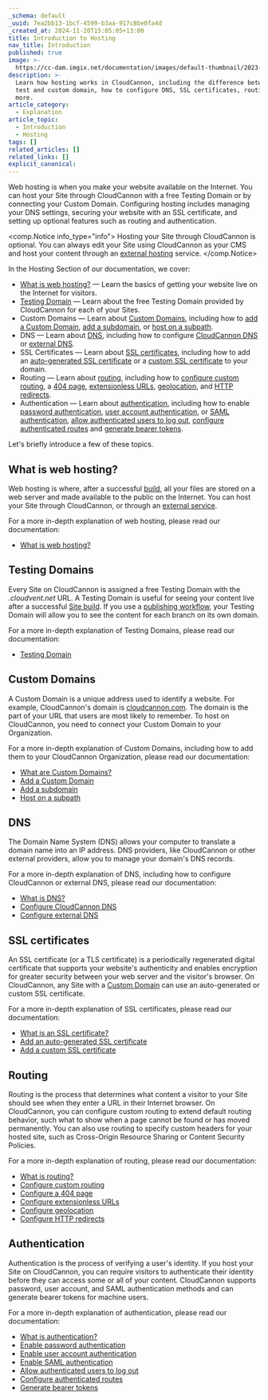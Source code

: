 ```yaml
---
_schema: default
_uuid: 7ea2bb13-1bcf-4599-b3aa-917c8be0fa4d
_created_at: 2024-11-20T15:05:05+13:00
title: Introduction to Hosting
nav_title: Introduction
published: true
image: >-
  https://cc-dam.imgix.net/documentation/images/default-thumbnail/2023-Q4/CloudCannon-Documentation-Thumbnail.png
description: >-
  Learn how hosting works in CloudCannon, including the difference between a
  test and custom domain, how to configure DNS, SSL certificates, routing, and
  more.
article_category:
  - Explanation
article_topic:
  - Introduction
  - Hosting
tags: []
related_articles: []
related_links: []
explicit_canonical:
---
```

Web hosting is when you make your website available on the Internet. You can host your Site through CloudCannon with a free Testing Domain or by connecting your Custom Domain. Configuring hosting includes managing your DNS settings, securing your website with an SSL certificate, and setting up optional features such as routing and authentication.

<comp.Notice info_type="info">
  Hosting your Site through CloudCannon is optional. You can always edit your Site using CloudCannon as your CMS and host your content through an [external hosting](/documentation/articles/what-is-external-hosting/) service.
</comp.Notice>

In the Hosting Section of our documentation, we cover:

* [What is web hosting?](/documentation/articles/what-is-web-hosting/) — Learn the basics of getting your website live on the Internet for visitors.
* [Testing Domain](/documentation/articles/testing-domain/) — Learn about the free Testing Domain provided by CloudCannon for each of your Sites.
* Custom Domains — Learn about [Custom Domains](/documentation/articles/what-is-a-custom-domain/), including how to [add a Custom Domain](/documentation/articles/add-a-custom-domain/), [add a subdomain](/documentation/articles/add-a-subdomain/), or [host on a subpath](/documentation/articles/host-your-site-on-a-subpath/).
* DNS — Learn about [DNS](/documentation/articles/what-is-dns/), including how to configure [CloudCannon DNS](/documentation/articles/configure-cloudcannon-dns/) or [external DNS](/documentation/articles/configure-external-dns/).
* SSL Certificates — Learn about [SSL certificates](/documentation/articles/what-is-an-ssl-certificate/), including how to add an [auto-generated SSL certificate](/documentation/articles/add-an-auto-generated-ssl-certificate/) or a [custom SSL certificate](/documentation/articles/add-a-custom-ssl-certificate/) to your domain.
* Routing — Learn about [routing](/documentation/articles/what-is-routing/), including how to [configure custom routing](/documentation/articles/what-is-routing/), a [404 page](/documentation/articles/configure-a-404-page/), [extensionless URLs](/documentation/articles/configure-extensionless-urls/), [geolocation](/documentation/articles/configure-geolocation/), and [HTTP redirects](/documentation/articles/configure-http-redirects/).
* Authentication — Learn about [authentication](/documentation/articles/what-is-authentication/), including how to enable [password authentication](/documentation/articles/enable-password-authentication/), [user account authentication](/documentation/articles/enable-user-account-authentication/), or [SAML authentication](/documentation/articles/enable-saml-authentication/), [allow authenticated users to log out](/documentation/articles/allow-authenticated-users-to-log-out/), [configure authenticated routes](/documentation/articles/configure-authenticated-routes/) and [generate bearer tokens](/documentation/articles/generate-bearer-tokens/).

Let's briefly introduce a few of these topics.

## What is web hosting?

Web hosting is where, after a successful [build](/documentation/articles/what-is-a-site-build/), all your files are stored on a web server and made available to the public on the Internet. You can host your Site through CloudCannon, or through an [external service](/documentation/articles/what-is-external-hosting/).

For a more in-depth explanation of web hosting, please read our documentation:

* [What is web hosting?](/documentation/articles/what-is-web-hosting/)

## Testing Domains

Every Site on CloudCannon is assigned a free Testing Domain with the *.cloudvent.net* URL.  A Testing Domain is useful for seeing your content live after a successful [Site build](/documentation/articles/what-is-a-site-build/). If you use a [publishing workflow](/documentation/guides/staging-workflow-guide/), your Testing Domain will allow you to see the content for each branch on its own domain.

For a more in-depth explanation of Testing Domains, please read our documentation:

* [Testing Domain](/documentation/articles/testing-domain/)

## Custom Domains

A Custom Domain is a unique address used to identify a website. For example, CloudCannon's domain is [cloudcannon.com](https://cloudcannon.com/). The domain is the part of your URL that users are most likely to remember. To host on CloudCannon, you need to connect your Custom Domain to your Organization.

For a more in-depth explanation of Custom Domains, including how to add them to your CloudCannon Organization, please read our documentation:

* [What are Custom Domains?](/documentation/articles/what-is-a-custom-domain/)
* [Add a Custom Domain](/documentation/articles/add-a-custom-domain/)
* [Add a subdomain](/documentation/articles/add-a-subdomain/)
* [Host on a subpath](/documentation/articles/host-your-site-on-a-subpath/)

## DNS

The Domain Name System (DNS) allows your computer to translate a domain name into an IP address. DNS providers, like CloudCannon or other external providers, allow you to manage your domain's DNS records.

For a more in-depth explanation of DNS, including how to configure CloudCannon or external DNS, please read our documentation:

* [What is DNS?](/documentation/articles/what-is-dns/)
* [Configure CloudCannon DNS](/documentation/articles/configure-cloudcannon-dns/)
* [Configure external DNS](/documentation/articles/configure-external-dns/)

## SSL certificates

An SSL certificate (or a TLS certificate) is a periodically regenerated digital certificate that supports your website's authenticity and enables encryption for greater security between your web server and the visitor's browser. On CloudCannon, any Site with a [Custom Domain](https://daring-train.cloudvent.net/documentation/articles/what-is-a-custom-domain/) can use an auto-generated or custom SSL certificate.

For a more in-depth explanation of SSL certificates, please read our documentation:

* [What is an SSL certificate?](/documentation/articles/what-is-an-ssl-certificate/)
* [Add an auto-generated SSL certificate](/documentation/articles/add-an-auto-generated-ssl-certificate/)
* [Add a custom SSL certificate](/documentation/articles/add-a-custom-ssl-certificate/)

## Routing

Routing is the process that determines what content a visitor to your Site should see when they enter a URL in their Internet browser. On CloudCannon, you can configure custom routing to extend default routing behavior, such what to show when a page cannot be found or has moved permanently. You can also use routing to specify custom headers for your hosted site, such as Cross-Origin Resource Sharing or Content Security Policies.

For a more in-depth explanation of routing, please read our documentation:

* [What is routing?](/documentation/articles/what-is-routing/)
* [Configure custom routing](/documentation/articles/configure-custom-routing/)
* [Configure a 404 page](/documentation/articles/configure-a-404-page/)
* [Configure extensionless URLs](/documentation/articles/configure-extensionless-urls/)
* [Configure geolocation](/documentation/articles/configure-geolocation/)
* [Configure HTTP redirects](/documentation/articles/configure-http-redirects/)

## Authentication

Authentication is the process of verifying a user's identity. If you host your Site on CloudCannon, you can require visitors to authenticate their identity before they can access some or all of your content. CloudCannon supports password, user account, and SAML authentication methods and can generate bearer tokens for machine users.

For a more in-depth explanation of authentication, please read our documentation:

* [What is authentication?](/documentation/articles/what-is-authentication/)
* [Enable password authentication](/documentation/articles/enable-password-authentication/)
* [Enable user account authentication](/documentation/articles/enable-user-account-authentication/)
* [Enable SAML authentication](/documentation/articles/enable-saml-authentication/)
* [Allow authenticated users to log out](/documentation/articles/allow-authenticated-users-to-log-out/)
* [Configure authenticated routes](/documentation/articles/configure-authenticated-routes/)
* [Generate bearer tokens](/documentation/articles/generate-bearer-tokens/)